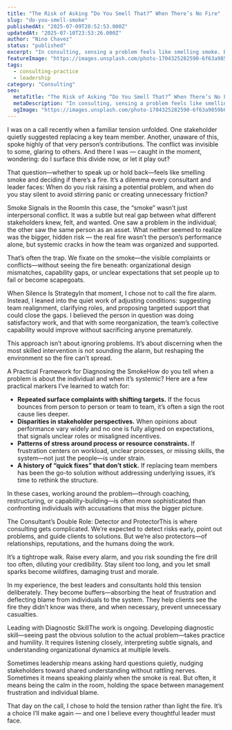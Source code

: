 ```yaml
---
title: "The Risk of Asking “Do You Smell That?” When There’s No Fire"
slug: "do-you-smell-smoke"
publishedAt: "2025-07-09T20:52:53.000Z"
updatedAt: "2025-07-10T23:53:26.000Z"
author: "Nino Chavez"
status: "published"
excerpt: "In consulting, sensing a problem feels like smelling smoke. But is there really a fire? This piece explores when to speak up and when to hold back — balancing risk detection with protecting people from blame. Leadership is often about navigating that tension with care."
featureImage: "https://images.unsplash.com/photo-1704325282590-6f63a9859b66?crop=entropy&cs=tinysrgb&fit=max&fm=jpg&ixid=M3wxMTc3M3wwfDF8c2VhcmNofDh8fGZpcmUlMjBhbGFybXxlbnwwfHx8fDE3NTIwOTQzMzB8MA&ixlib=rb-4.1.0&q=80&w=2000"
tags:
  - consulting-practice
  - leadership
category: "Consulting"
seo:
  metaTitle: "The Risk of Asking “Do You Smell That?” When There’s No Fire"
  metaDescription: "In consulting, sensing a problem feels like smelling smoke. But is there really a fire? This piece explores when to speak up and when to hold back — balancing risk detection with protecting people from blame. Leadership is often about navigating that tension with care."
  ogImage: "https://images.unsplash.com/photo-1704325282590-6f63a9859b66?crop=entropy&cs=tinysrgb&fit=max&fm=jpg&ixid=M3wxMTc3M3wwfDF8c2VhcmNofDh8fGZpcmUlMjBhbGFybXxlbnwwfHx8fDE3NTIwOTQzMzB8MA&ixlib=rb-4.1.0&q=80&w=2000"
---
```

I was on a call recently when a familiar tension unfolded. One stakeholder quietly suggested replacing a key team member. Another, unaware of this, spoke highly of that very person’s contributions. The conflict was invisible to some, glaring to others. And there I was — caught in the moment, wondering: do I surface this divide now, or let it play out?

That question—whether to speak up or hold back—feels like smelling smoke and deciding if there’s a fire. It’s a dilemma every consultant and leader faces: When do you risk raising a potential problem, and when do you stay silent to avoid stirring panic or creating unnecessary friction?

Smoke Signals in the RoomIn this case, the “smoke” wasn’t just interpersonal conflict. It was a subtle but real gap between what different stakeholders knew, felt, and wanted. One saw a problem in the individual; the other saw the same person as an asset. What neither seemed to realize was the bigger, hidden risk — the real fire wasn’t the person’s performance alone, but systemic cracks in how the team was organized and supported.

That’s often the trap. We fixate on the smoke—the visible complaints or conflicts—without seeing the fire beneath: organizational design mismatches, capability gaps, or unclear expectations that set people up to fail or become scapegoats.

When Silence Is StrategyIn that moment, I chose not to call the fire alarm. Instead, I leaned into the quiet work of adjusting conditions: suggesting team realignment, clarifying roles, and proposing targeted support that could close the gaps. I believed the person in question was doing satisfactory work, and that with some reorganization, the team’s collective capability would improve without sacrificing anyone prematurely.

This approach isn’t about ignoring problems. It’s about discerning when the most skilled intervention is not sounding the alarm, but reshaping the environment so the fire can’t spread.

A Practical Framework for Diagnosing the SmokeHow do you tell when a problem is about the individual and when it’s systemic? Here are a few practical markers I’ve learned to watch for:

- **Repeated surface complaints with shifting targets.** If the focus bounces from person to person or team to team, it’s often a sign the root cause lies deeper.
- **Disparities in stakeholder perspectives.** When opinions about performance vary widely and no one is fully aligned on expectations, that signals unclear roles or misaligned incentives.
- **Patterns of stress around process or resource constraints.** If frustration centers on workload, unclear processes, or missing skills, the system—not just the people—is under strain.
- **A history of “quick fixes” that don’t stick.** If replacing team members has been the go-to solution without addressing underlying issues, it’s time to rethink the structure.

In these cases, working around the problem—through coaching, restructuring, or capability-building—is often more sophisticated than confronting individuals with accusations that miss the bigger picture.

The Consultant’s Double Role: Detector and ProtectorThis is where consulting gets complicated. We’re expected to detect risks early, point out problems, and guide clients to solutions. But we’re also protectors—of relationships, reputations, and the humans doing the work.

It’s a tightrope walk. Raise every alarm, and you risk sounding the fire drill too often, diluting your credibility. Stay silent too long, and you let small sparks become wildfires, damaging trust and morale.

In my experience, the best leaders and consultants hold this tension deliberately. They become buffers—absorbing the heat of frustration and deflecting blame from individuals to the system. They help clients see the fire they didn’t know was there, and when necessary, prevent unnecessary casualties.

Leading with Diagnostic SkillThe work is ongoing. Developing diagnostic skill—seeing past the obvious solution to the actual problem—takes practice and humility. It requires listening closely, interpreting subtle signals, and understanding organizational dynamics at multiple levels.

Sometimes leadership means asking hard questions quietly, nudging stakeholders toward shared understanding without rattling nerves. Sometimes it means speaking plainly when the smoke is real. But often, it means being the calm in the room, holding the space between management frustration and individual blame.

That day on the call, I chose to hold the tension rather than light the fire. It’s a choice I’ll make again — and one I believe every thoughtful leader must face.
